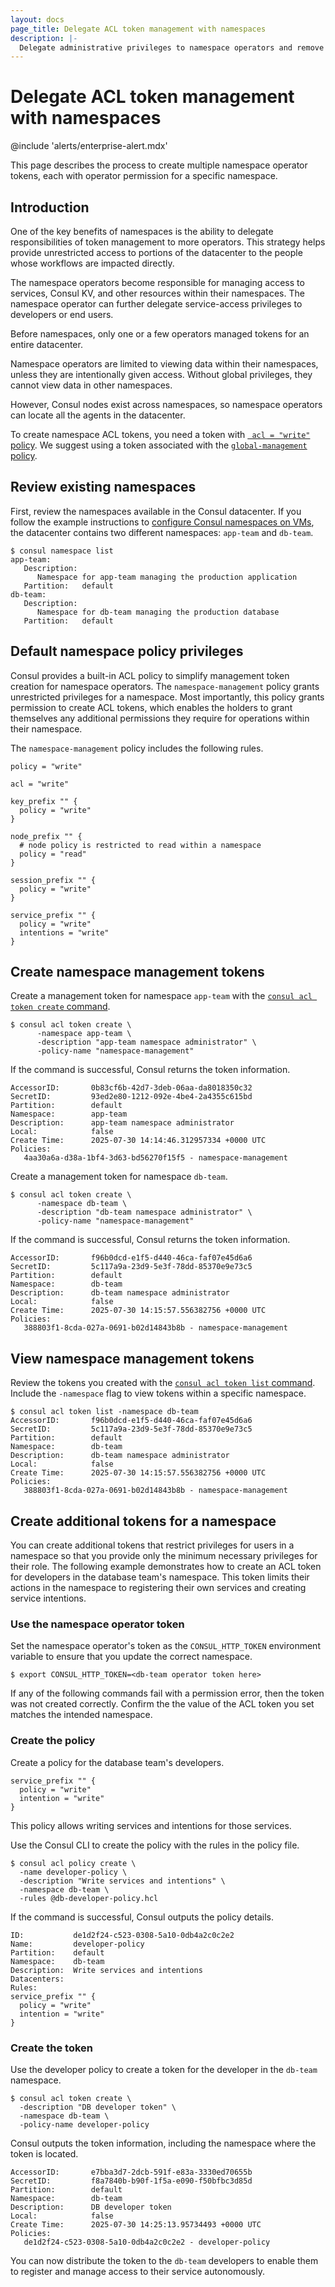 ```yaml
---
layout: docs
page_title: Delegate ACL token management with namespaces
description: |-
  Delegate administrative privileges to namespace operators and remove resource uniqueness restrictions using Consul Enterprise namespace and Access Control Lists (ACLS).
---
```


# Delegate ACL token management with namespaces

@include 'alerts/enterprise-alert.mdx'

This page describes the process to create multiple namespace operator tokens, each with operator permission for a specific namespace.

## Introduction

One of the key benefits of namespaces is the ability to delegate responsibilities of token management to more operators. This strategy helps provide unrestricted access to portions of the datacenter to the people whose workflows are impacted directly.

The namespace operators become responsible for managing access to services, Consul KV, and other resources within their namespaces. The namespace operator can further delegate service-access privileges to developers or end users. 

Before namespaces, only one or a few operators managed tokens for an entire datacenter.

Namespace operators are limited to viewing data within their namespaces, unless they are intentionally given access. Without global privileges, they cannot view data in other namespaces.

However, Consul nodes exist across namespaces, so namespace operators can locate all the agents in the datacenter.

To create namespace ACL tokens, you need a token with [` acl = "write"` policy](/consul/docs/secure/acl/rule#acl-resource-rules). We suggest using a token associated with the [`global-management` policy](/consul/docs/secure/acl/policy#global-management).

## Review existing namespaces

First, review the namespaces available in the Consul datacenter. If you follow the example instructions to [configure Consul namespaces on VMs](/consul/docs/multi-tenant/namespace/vm/configure), the datacenter contains two different namespaces: `app-team` and `db-team`.

```shell-session
$ consul namespace list
app-team:
   Description:
      Namespace for app-team managing the production application
   Partition:   default
db-team:
   Description:
      Namespace for db-team managing the production database
   Partition:   default
```

## Default namespace policy privileges

Consul provides a built-in ACL policy to simplify management token creation for namespace operators. The `namespace-management` policy grants unrestricted privileges for a
namespace. Most importantly, this policy grants permission to create ACL tokens, which enables the holders to grant themselves any additional permissions they require for operations within their namespace. 

The `namespace-management` policy includes the following rules.

```hcl
policy = "write"

acl = "write"

key_prefix "" {
  policy = "write"
}

node_prefix "" {
  # node policy is restricted to read within a namespace
  policy = "read"
}

session_prefix "" {
  policy = "write"
}

service_prefix "" {
  policy = "write"
  intentions = "write"
}
```

## Create namespace management tokens

Create a management token for namespace `app-team` with the [`consul acl token create` command](/consul/commands/acl/token/create).

```shell-session
$ consul acl token create \
      -namespace app-team \
      -description "app-team namespace administrator" \
      -policy-name "namespace-management"
```

If the command is successful, Consul returns the token information.

<CodeBlockConfig hideClipboard>

```plaintext
AccessorID:       0b83cf6b-42d7-3deb-06aa-da8018350c32
SecretID:         93ed2e80-1212-092e-4be4-2a4355c615bd
Partition:        default
Namespace:        app-team
Description:      app-team namespace administrator
Local:            false
Create Time:      2025-07-30 14:14:46.312957334 +0000 UTC
Policies:
   4aa30a6a-d38a-1bf4-3d63-bd56270f15f5 - namespace-management
```

</CodeBlockConfig>

Create a management token for namespace `db-team`.

```shell-session
$ consul acl token create \
      -namespace db-team \
      -description "db-team namespace administrator" \
      -policy-name "namespace-management"
```

If the command is successful, Consul returns the token information.

<CodeBlockConfig hideClipboard>

```plaintext
AccessorID:       f96b0dcd-e1f5-d440-46ca-faf07e45d6a6
SecretID:         5c117a9a-23d9-5e3f-78dd-85370e9e73c5
Partition:        default
Namespace:        db-team
Description:      db-team namespace administrator
Local:            false
Create Time:      2025-07-30 14:15:57.556382756 +0000 UTC
Policies:
   388803f1-8cda-027a-0691-b02d14843b8b - namespace-management
```

</CodeBlockConfig>


## View namespace management tokens

Review the tokens you created with the [`consul acl token list` command](/consul/commands/acl/token/list). Include the `-namespace` flag to view tokens within a specific namespace.

```shell-session
$ consul acl token list -namespace db-team
AccessorID:       f96b0dcd-e1f5-d440-46ca-faf07e45d6a6
SecretID:         5c117a9a-23d9-5e3f-78dd-85370e9e73c5
Partition:        default
Namespace:        db-team
Description:      db-team namespace administrator
Local:            false
Create Time:      2025-07-30 14:15:57.556382756 +0000 UTC
Policies:
   388803f1-8cda-027a-0691-b02d14843b8b - namespace-management
```


## Create additional tokens for a namespace

You can create additional tokens that restrict privileges for users in a namespace so that you provide only the minimum necessary privileges for their role. The following example demonstrates how to create an ACL token for developers in the database team's namespace. This token limits their actions in the namespace to registering their own services and creating service intentions.

### Use the namespace operator token

Set the namespace operator's token as the `CONSUL_HTTP_TOKEN` environment variable to ensure that you update the correct namespace.

```shell-session
$ export CONSUL_HTTP_TOKEN=<db-team operator token here>
```

If any of the following commands fail with a permission error, then the token was not created correctly. Confirm the the value of the ACL token you set matches the intended namespace.

### Create the policy

Create a policy for the database team's developers.

<CodeBlockConfig filename="db-developer-policy.hcl">

```hcl
service_prefix "" {
  policy = "write"
  intention = "write"
}
```

</CodeBlockConfig>

This policy allows writing services and intentions for those services.

Use the Consul CLI to create the policy with the rules in the policy file.

```shell-session
$ consul acl policy create \
  -name developer-policy \
  -description "Write services and intentions" \
  -namespace db-team \
  -rules @db-developer-policy.hcl
```

If the command is successful, Consul outputs the policy details.

<CodeBlockConfig hideClipboard>

```plaintext
ID:           de1d2f24-c523-0308-5a10-0db4a2c0c2e2
Name:         developer-policy
Partition:    default
Namespace:    db-team
Description:  Write services and intentions
Datacenters:
Rules:
service_prefix "" {
  policy = "write"
  intention = "write"
}
```

</CodeBlockConfig>

### Create the token

Use the developer policy to  create a token for the
developer in the `db-team` namespace.

```shell-session
$ consul acl token create \
  -description "DB developer token" \
  -namespace db-team \
  -policy-name developer-policy
```

Consul outputs the token information, including the namespace
where the token is located.

<CodeBlockConfig hideClipboard>

```plaintext
AccessorID:       e7bba3d7-2dcb-591f-e83a-3330ed70655b
SecretID:         f8a7840b-b90f-1f5a-e090-f50bfbc3d85d
Partition:        default
Namespace:        db-team
Description:      DB developer token
Local:            false
Create Time:      2025-07-30 14:25:13.95734493 +0000 UTC
Policies:
   de1d2f24-c523-0308-5a10-0db4a2c0c2e2 - developer-policy
```

</CodeBlockConfig>

You can now distribute the token to the `db-team` developers to enable them to register and manage access to their service autonomously.

